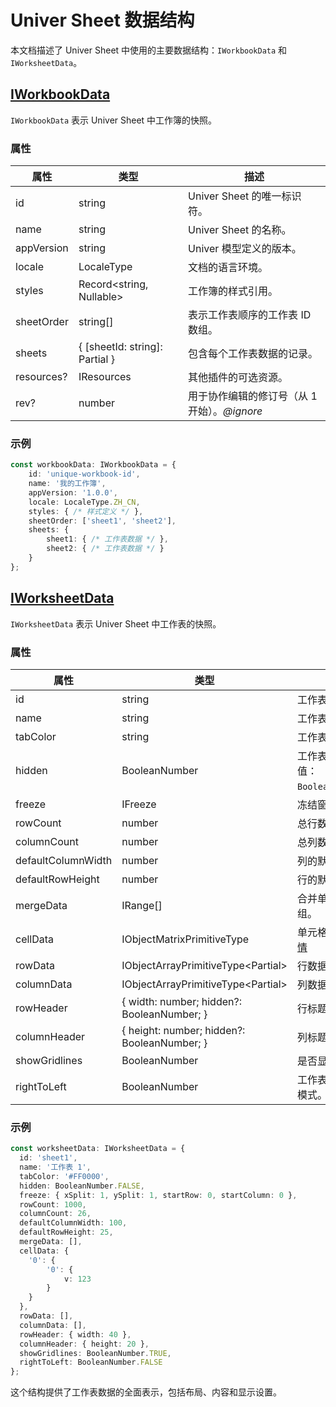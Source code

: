# Univer Sheet 数据结构

本文档描述了 Univer Sheet 中使用的主要数据结构：`IWorkbookData` 和 `IWorksheetData`。

## [IWorkbookData](/typedoc/@univerjs/core/interfaces/IWorkbookData)

`IWorkbookData` 表示 Univer Sheet 中工作簿的快照。

### 属性

| 属性 | 类型 | 描述 |
|----------|------|-------------|
| id | string | Univer Sheet 的唯一标识符。 |
| name | string | Univer Sheet 的名称。 |
| appVersion | string | Univer 模型定义的版本。 |
| locale | LocaleType | 文档的语言环境。 |
| styles | Record<string, Nullable<IStyleData>> | 工作簿的样式引用。 |
| sheetOrder | string[] | 表示工作表顺序的工作表 ID 数组。 |
| sheets | { [sheetId: string]: Partial<IWorksheetData> } | 包含每个工作表数据的记录。 |
| resources? | IResources | 其他插件的可选资源。 |
| rev? | number | 用于协作编辑的修订号（从 1 开始）。*@ignore* |

### 示例

```typescript
const workbookData: IWorkbookData = {
    id: 'unique-workbook-id',
    name: '我的工作簿',
    appVersion: '1.0.0',
    locale: LocaleType.ZH_CN,
    styles: { /* 样式定义 */ },
    sheetOrder: ['sheet1', 'sheet2'],
    sheets: {
        sheet1: { /* 工作表数据 */ },
        sheet2: { /* 工作表数据 */ }
    }
};
```

## [IWorksheetData](/typedoc/@univerjs/core/interfaces/IWorksheetData)

`IWorksheetData` 表示 Univer Sheet 中工作表的快照。

### 属性

| 属性 | 类型 | 描述 |
|----------|------|-------------|
| id | string | 工作表的唯一标识符。 |
| name | string | 工作表的名称。 |
| tabColor | string | 工作表标签的颜色。 |
| hidden | BooleanNumber | 工作表是否隐藏。默认值：`BooleanNumber.FALSE`。 |
| freeze | IFreeze | 冻结窗格设置。 |
| rowCount | number | 总行数。 |
| columnCount | number | 总列数。 |
| defaultColumnWidth | number | 列的默认宽度。 |
| defaultRowHeight | number | 行的默认高度。 |
| mergeData | IRange[] | 合并单元格范围的数组。 |
| cellData | IObjectMatrixPrimitiveType<ICellData> | 单元格内容的矩阵。[详情](guides/sheet/getting-started/cell-data) |
| rowData | IObjectArrayPrimitiveType<Partial<IRowData>> | 行数据对象的数组。 |
| columnData | IObjectArrayPrimitiveType<Partial<IColumnData>> | 列数据对象的数组。 |
| rowHeader | { width: number; hidden?: BooleanNumber; } | 行标题配置。 |
| columnHeader | { height: number; hidden?: BooleanNumber; } | 列标题配置。 |
| showGridlines | BooleanNumber | 是否显示网格线。 |
| rightToLeft | BooleanNumber | 工作表是否为从右到左模式。 |

### 示例

```typescript
const worksheetData: IWorksheetData = {
  id: 'sheet1',
  name: '工作表 1',
  tabColor: '#FF0000',
  hidden: BooleanNumber.FALSE,
  freeze: { xSplit: 1, ySplit: 1, startRow: 0, startColumn: 0 },
  rowCount: 1000,
  columnCount: 26,
  defaultColumnWidth: 100,
  defaultRowHeight: 25,
  mergeData: [],
  cellData: {
    '0': {
        '0': {
            v: 123
        }
    }
  },
  rowData: [],
  columnData: [],
  rowHeader: { width: 40 },
  columnHeader: { height: 20 },
  showGridlines: BooleanNumber.TRUE,
  rightToLeft: BooleanNumber.FALSE
};
```

这个结构提供了工作表数据的全面表示，包括布局、内容和显示设置。
